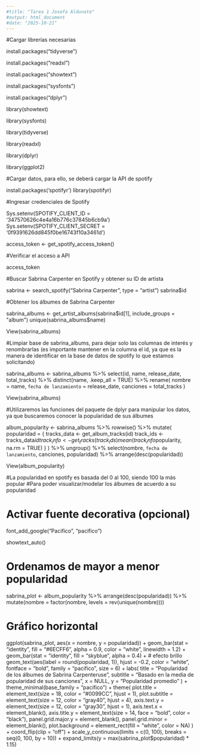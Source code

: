 ```yaml
---
#title: "Tarea 1 Josefa Aldunate"
#output: html_document
#date: "2025-10-21"
---
```

#Cargar librerías necesarias

install.packages("tidyverse")

install.packages("readxl")

install.packages("showtext")

install.packages("sysfonts")

install.packages("dplyr")

library(showtext)

library(sysfonts)

library(tidyverse)

library(readxl)

library(dplyr)

library(ggplot2)

#Cargar datos, para ello, se deberá cargar la API de spotify

install.packages('spotifyr')
library(spotifyr)

#Ingresar credenciales de Spotify

Sys.setenv(SPOTIFY_CLIENT_ID = '347570626c4e4a16b776c37845b6cb9a')
Sys.setenv(SPOTIFY_CLIENT_SECRET = '0f9391626dd845f0be16743f10a3461d')

access_token <- get_spotify_access_token()

#Verificar el acceso a API

access_token

#Buscar Sabrina Carpenter en Spotify y obtener su ID de artista

sabrina <- search_spotify("Sabrina Carpenter", type = "artist")
sabrina$id

#Obtener los álbumes de Sabrina Carpenter

sabrina_albums <- get_artist_albums(sabrina$id[1], include_groups = "album")
unique(sabrina_albums$name)

View(sabrina_albums)

#Limpiar base de sabrina_albums, para dejar solo las columnas de interés y renombrarlas (es importante mantener en la columna el id, ya que es la manera de identificar en la base de datos de spotify lo que estamos solicitando)

sabrina_albums <- sabrina_albums %>%
  select(id, name, release_date, total_tracks) %>%
  distinct(name, .keep_all = TRUE) %>%
  rename(
    nombre = name,
    `fecha de lanzamiento` = release_date,
    canciones = total_tracks
  )

View(sabrina_albums)

#Utilizaremos las funciones del paquete de dplyr para manipular los datos, ya que buscaremos conocer la popularidad de sus álbumes

album_popularity <- sabrina_albums %>%
  rowwise() %>%
  mutate(
    popularidad = {
      tracks_data <- get_album_tracks(id)
      track_ids <- tracks_data$id
      track_info <- get_tracks(track_ids)
      mean(track_info$popularity, na.rm = TRUE)
    }
  ) %>%
  ungroup() %>%
  select(nombre, `fecha de lanzamiento`, canciones, popularidad) %>%
  arrange(desc(popularidad))

View(album_popularity)

#La popularidad en spotify es basada del 0 al 100, siendo 100 la más popular
#Para poder visualizar/modelar los álbumes de acuerdo a su popularidad 

# Activar fuente decorativa (opcional)

font_add_google("Pacifico", "pacifico")

showtext_auto()

# Ordenamos de mayor a menor popularidad

sabrina_plot <- album_popularity %>%
  arrange(desc(popularidad)) %>%
  mutate(nombre = factor(nombre, levels = rev(unique(nombre))))

# Gráfico horizontal

ggplot(sabrina_plot, aes(x = nombre, y = popularidad)) +
  geom_bar(stat = "identity", fill = "#6ECFF6", alpha = 0.9, color = "white", linewidth = 1.2) +
  geom_bar(stat = "identity", fill = "skyblue", alpha = 0.4) +  # efecto brillo
  geom_text(aes(label = round(popularidad, 1)), 
            hjust = -0.2, color = "white", fontface = "bold", 
            family = "pacifico", size = 6) +
  labs(
    title = "Popularidad de los álbumes de Sabrina Carpenteruse",
    subtitle = "Basado en la media de popularidad de sus canciones",
    x = NULL,
    y = "Popularidad promedio"
  ) +
  theme_minimal(base_family = "pacifico") +
  theme(
    plot.title = element_text(size = 18, color = "#0099CC", hjust = 1),
    plot.subtitle = element_text(size = 12, color = "gray40", hjust = 4),
    axis.text.y = element_text(size = 12, color = "gray30", hjust = 1),
    axis.text.x = element_blank(),
    axis.title.y = element_text(size = 14, face = "bold", color = "black"),
    panel.grid.major.y = element_blank(),
    panel.grid.minor = element_blank(),
    plot.background = element_rect(fill = "white", color = NA)
  ) +
  coord_flip(clip = "off") + 
  scale_y_continuous(limits = c(0, 100), breaks = seq(0, 100, by = 10)) +
  expand_limits(y = max(sabrina_plot$popularidad) * 1.15)


